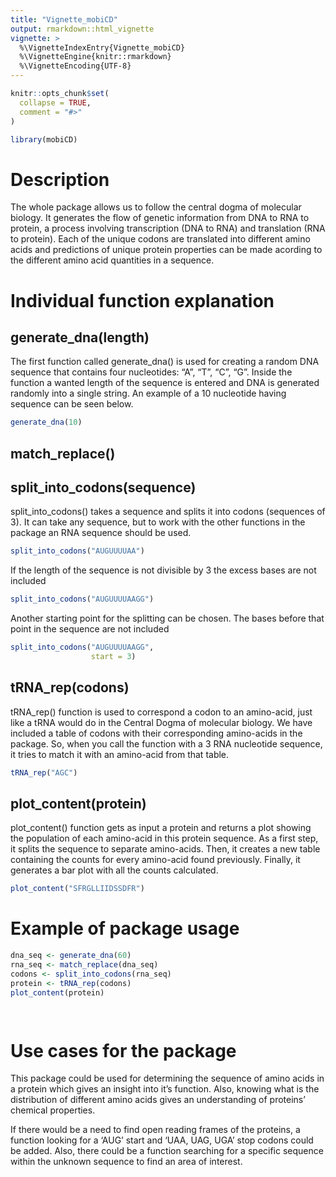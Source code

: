 ```yaml
---
title: "Vignette_mobiCD"
output: rmarkdown::html_vignette
vignette: >
  %\VignetteIndexEntry{Vignette_mobiCD}
  %\VignetteEngine{knitr::rmarkdown}
  %\VignetteEncoding{UTF-8}
---
```


```r
knitr::opts_chunk$set(
  collapse = TRUE,
  comment = "#>"
)
```

```r
library(mobiCD)
```

# Description

The whole package allows us to follow the central dogma of molecular biology. It generates the flow of genetic information from DNA to RNA to protein, a process involving transcription (DNA to RNA) and translation (RNA to protein). Each of the unique codons are translated into different amino acids and predictions of unique protein properties can be made acording to the different amino acid quantities in a sequence.

# Individual function explanation

## generate_dna(length)

The first function called generate_dna() is used for creating a random DNA sequence that contains four nucleotides: "A", "T", "C", "G". Inside the function a wanted length of the sequence is entered and DNA is generated randomly into a single string. An example of a 10 nucleotide having sequence can be seen below.

```r
generate_dna(10)
```

## match_replace()

## split_into_codons(sequence)

split_into_codons() takes a sequence and splits it into codons (sequences of 3). It can take any sequence, but to work with the other functions in the package an RNA sequence should be used.

```r
split_into_codons("AUGUUUUAA")
```

If the length of the sequence is not divisible by 3 the excess bases are not included

```r
split_into_codons("AUGUUUUAAGG")
```

Another starting point for the splitting can be chosen. The bases before that point in the sequence are not included

```r
split_into_codons("AUGUUUUAAGG",
                  start = 3)
```

## tRNA_rep(codons)

tRNA_rep() function is used to correspond a codon to an amino-acid, just like a tRNA would do in the Central Dogma of molecular biology. We have included a table of codons with their corresponding amino-acids in the package. So, when you call the function with a 3 RNA nucleotide sequence, it tries to match it with an amino-acid from that table.

```r
tRNA_rep("AGC")
```

## plot_content(protein)

plot_content() function gets as input a protein and returns a plot showing the population of each amino-acid in this protein sequence. As a first step, it splits the sequence to separate amino-acids. Then, it creates a new table containing the counts for every amino-acid found previously. Finally, it generates a bar plot with all the counts calculated.

```r
plot_content("SFRGLLIIDSSDFR")
```

# Example of package usage

```r
dna_seq <- generate_dna(60) 
rna_seq <- match_replace(dna_seq)
codons <- split_into_codons(rna_seq)
protein <- tRNA_rep(codons)
plot_content(protein)

  
```

# Use cases for the package

This package could be used for determining the sequence of amino acids in a protein which gives an insight into it's function. Also, knowing what is the distribution of different amino acids gives an understanding of proteins' chemical properties.

If there would be a need to find open reading frames of the proteins, a function looking for a 'AUG' start and 'UAA, UAG, UGA' stop codons could be added. Also, there could be a function searching for a specific sequence within the unknown sequence to find an area of interest.
